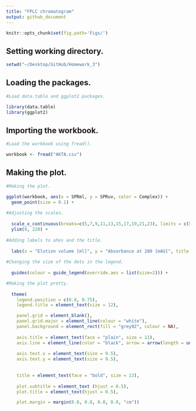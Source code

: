 ```yaml
---
title: "FPLC chromatogram"
output: github_document
---
```


```r
knitr::opts_chunk$set(fig.path='Figs/')
```

## Setting working directory.
```r

setwd("~/Desktop/GitHub/Homework_3")

```


## Loading the packages.
```r

#Load data.table and ggplot2 packages.

library(data.table)
library(ggplot2)

```

## Importing the workbook.
```r

#Load the workbook using fread().

workbook <- fread("AKTA.csv")

```

## Making the plot.
```r

#Making the plot.

ggplot(workbook, aes(x = SPRml, y = SPRuv, color = Complex)) +
  geom_point(size = 0.1) +
 
#Adjusting the scales.
  
  scale_x_continuous(breaks=c(5,7,9,11,13,15,17,19,21,23), limits = c(5, 23)) +
  ylim(0, 220) +
 
#Adding labels to ahes and the title. 
  
  labs(x = "Elution volume [ml]", y = "Absorbance at 280 [mAU]", title = "Protein complexes", subtitle = "SD200") +
 
#Changing the size of the dots in the legend. 
  
  guides(colour = guide_legend(override.aes = list(size=2))) +

#Making the plot pretty.
  
  theme( 
    legend.position = c(0.8, 0.75),
    legend.title = element_text(size = 12),

    panel.grid = element_blank(),
    panel.grid.major = element_line(colour = "white"), 
    panel.background = element_rect(fill = "grey92", colour = NA),
    
    axis.title = element_text(face = "plain", size = 11),
    axis.line = element_line(color = "black", arrow = arrow(length = unit(0.1, "inches"))),
    
    axis.text.x = element_text(size = 9.5), 
    axis.text.y = element_text(size = 9.5),
    
    
    title = element_text(face = "bold", size = 13),
    
    plot.subtitle = element_text (hjust = 0.5),
    plot.title = element_text(hjust = 0.5),

    plot.margin = margin(0.8, 0.8, 0.8, 0.8, "cm"))



```

